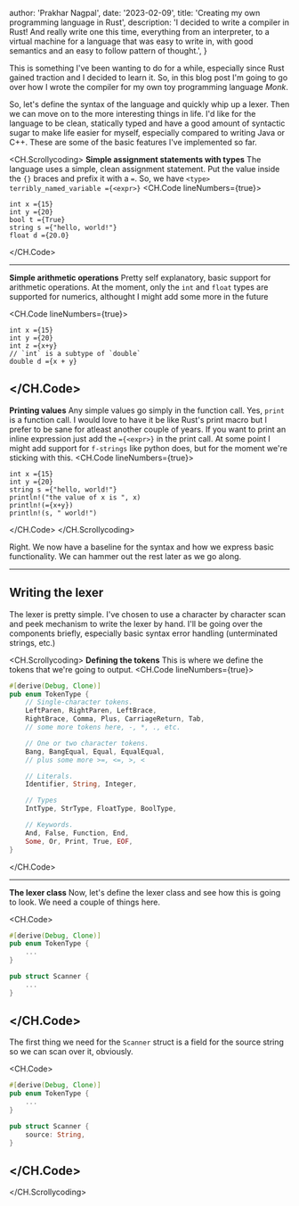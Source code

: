 
  author: 'Prakhar Nagpal',
  date: '2023-02-09',
  title: 'Creating my own programming language in Rust',
  description:
    'I decided to write a compiler in Rust! And really write one this time, everything from an interpreter, to a virtual machine for a language that was easy to write in, with good semantics and an easy to follow pattern of thought.',
}


This is something I've been wanting to do for a while, especially since <CommonLink href="https://www.rust-lang.org/">Rust</CommonLink> gained traction and I decided to learn it. So, in this blog post I'm going to go over how I 
wrote the compiler for my own toy programming language _Monk_.

So, let's define the syntax of the language and quickly whip up a lexer. Then we can move on to the more interesting things in life.
I'd like for the language to be clean, statically typed and have a good amount of syntactic sugar to make life easier for myself, especially compared to writing Java or C++.
These are some of the basic features I've implemented so far.

<CH.Scrollycoding>
**Simple assignment statements with types**
The language uses a simple, clean assignment statement. Put the value inside the `{}` braces and prefix it with a `=`.
So, we have `<type> terribly_named_variable ={<expr>}`
<CH.Code lineNumbers={true}>

```monk sample.mnk 
int x ={15}
int y ={20}
bool t ={True}
string s ={"hello, world!"}
float d ={20.0}
```

</CH.Code>

---
**Simple arithmetic operations**
Pretty self explanatory, basic support for arithmetic operations. At the moment, only the `int` and `float` types are supported for numerics, althought I might add some more in the future

<CH.Code lineNumbers={true}>

```monk sample.mnk focus=3,5
int x ={15}
int y ={20}
int z ={x+y}
// `int` is a subtype of `double`
double d ={x + y} 
```

</CH.Code>
---
**Printing values**
Any simple values go simply in the function call. Yes, `print` is a function call. I would love to have it be like 
<CommonLink href="https://doc.rust-lang.org/book/ch01-02-hello-world.html#anatomy-of-a-rust-program">Rust's print macro</CommonLink>
but I prefer to be sane for atleast another couple of years. If you want to print an inline expression just add the `={<expr>}` in the print call. At some point I might add support for `f-strings` like 
<CommonLink href="https://docs.python.org/3/tutorial/inputoutput.html#tut-f-strings">python</CommonLink> does, but for the moment we're sticking with this.
<CH.Code lineNumbers={true}>

```monk sample.mnk focus=4,5,6
int x ={15}
int y ={20}
string s ={"hello, world!"}
println!("the value of x is ", x)
println!(={x+y})
println!(s, " world!")
```

</CH.Code>
</CH.Scrollycoding>

Right. We now have a baseline for the syntax and how we express basic functionality. We can hammer out the rest later as we
go along.

---
## Writing the lexer

The lexer is pretty simple.
I&apos;ve chosen to use a character by character scan and peek mechanism to write the lexer by hand.
I&apos;ll be going over the components briefly, especially basic syntax error handling (unterminated strings, etc.)

<CH.Scrollycoding>
**Defining the tokens**
This is where we define the tokens that we're going to output.
<CH.Code lineNumbers={true}>

```rust lexer.rs
#[derive(Debug, Clone)]
pub enum TokenType {
    // Single-character tokens.
    LeftParen, RightParen, LeftBrace,
    RightBrace, Comma, Plus, CarriageReturn, Tab,
    // some more tokens here, -, *, ., etc.

    // One or two character tokens.
    Bang, BangEqual, Equal, EqualEqual,
    // plus some more >=, <=, >, <

    // Literals.
    Identifier, String, Integer,

    // Types
    IntType, StrType, FloatType, BoolType,

    // Keywords.
    And, False, Function, End,
    Some, Or, Print, True, EOF,
}
```

</CH.Code>

---
**The lexer class**
Now, let's define the lexer class and see how this is going to look. We need a couple of things here.

<CH.Code>
```rust lexer.rs focus=6,8
#[derive(Debug, Clone)]
pub enum TokenType {
    ...
}

pub struct Scanner {
    ...
}
```
</CH.Code>
---
The first thing we need for the `Scanner` struct is a field for the source string so we can scan over it, obviously.

<CH.Code>
```rust lexer.rs focus=7
#[derive(Debug, Clone)]
pub enum TokenType {
    ...
}

pub struct Scanner {
    source: String,
}
```
</CH.Code>
---
</CH.Scrollycoding>